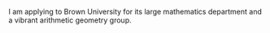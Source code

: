 I am applying to Brown University for its large mathematics department and a vibrant arithmetic geometry group.
